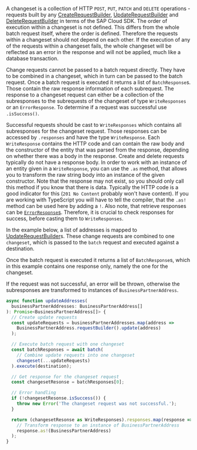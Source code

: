 A changeset is a collection of HTTP `POST`, `PUT`, `PATCH` and `DELETE` operations - requests built by any [CreateRequestBuilder](#create-request-builder), [UpdateRequestBuilder](#update-request-builder) and [DeleteRequestBuilder](#delete-request-builder) in terms of the SAP Cloud SDK.
The order of execution within a changeset is not defined.
This differs from the whole batch request itself, where the order is defined.
Therefore the requests within a changeset should not depend on each other.
If the execution of any of the requests within a changeset fails, the whole changeset will be reflected as an error in the response and will not be applied, much like a database transaction.

Change requests cannot be passed to a batch request directly.
They have to be combined in a changeset, which in turn can be passed to the batch request.
Once a batch request is executed it returns a list of `BatchResponse`s.
Those contain the raw response information of each subrequest.
The response to a changeset request can either be a collection of the subresponses to the subrequests of the changeset of type `WriteResponses` or an `ErrorResponse`.
To determine if a request was successful use `.isSuccess()`.

Successful requests should be cast to `WriteResponses` which contains all subresponses for the changeset request.
Those responses can be accessed by `.responses` and have the type `WriteResponse`.
Each `WriteResponse` contains the HTTP code and can contain the raw body and the constructor of the entity that was parsed from the response, depending on whether there was a body in the response.
Create and delete requests typically do not have a response body.
In order to work with an instance of an entity given in a `WriteResponse`, you can use the `.as` method, that allows you to transform the raw string body into an instance of the given constructor.
Note that the response may not exist, so you should only call this method if you know that there is data.
Typically the HTTP code is a good indicator for this (`201 No Content` probably won't have content).
If you are working with TypeScript you will have to tell the compiler, that the `.as!` method can be used here by adding a `!`.
Also note, that retrieve responses can be [`ErrorResponse`s](#error-handling).
Therefore, it is crucial to check responses for success, before casting them to `WriteResponses`.

In the example below, a list of addresses is mapped to [UpdateRequestBuilder](#update-request-builder)s.
These change requests are combined to one `changeset`, which is passed to the `batch` request and executed against a destination.

Once the batch request is executed it returns a list of `BatchResponse`s, which in this example contains one response only, namely the one for the changeset.

If the request was not successful, an error will be thrown, otherwise the subresponses are transformed to instances of `BusinessPartnerAddress`.

```ts
async function updateAddresses(
  businessPartnerAddresses: BusinessPartnerAddress[]
): Promise<BusinessPartnerAddress[]> {
  // Create update requests
  const updateRequests = businessPartnerAddresses.map(address =>
    BusinessPartnerAddress.requestBuilder().update(address)
  );

  // Execute batch request with one changeset
  const batchResponses = await batch(
    // Combine update requests into one changeset
    changeset(...updateRequests)
  ).execute(destination);

  // Get response for the changeset request
  const changesetResonse = batchResponses[0];

  // Error handling
  if (!changesetResonse.isSuccess()) {
    throw new Error('The changeset request was not successful.');
  }

  return (changesetResonse as WriteResponses).responses.map(response =>
    // Transform response to an instance of BusinessPartnerAddress
    response.as!(BusinessPartnerAddress)
  );
}
```
